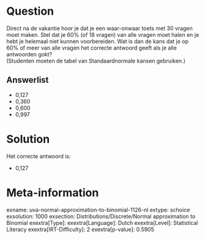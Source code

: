 Question
========

Direct na de vakantie hoor je dat je een waar-onwaar toets met 30 vragen
moet maken. Stel dat je 60% (of 18 vragen) van alle vragen moet halen en
je hebt je helemaal niet kunnen voorbereiden. Wat is dan de kans dat je
op 60% of meer van alle vragen het correcte antwoord geeft als je alle
antwoorden gokt?\
(Studenten moeten de tabel van Standaardnormale kansen gebruiken.)\

Answerlist
----------

* 0,127
* 0,360
* 0,600
* 0,997

Solution
========

Het correcte antwoord is: 

* 0,127

Meta-information
================
exname: uva-normal-approximation-to-binomial-1126-nl
extype: schoice
exsolution: 1000
exsection: Distributions/Discrete/Normal approximation to Binomial
exextra[Type]: 
exextra[Language]: Dutch
exextra[Level]: Statistical Literacy
exextra[IRT-Difficulty]: 2
exextra[p-value]: 0.5905
